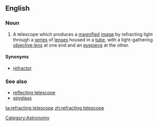 ==English==
{{wikipedia}}
===Noun===
{{en-noun|sg=[[refracting]] [[telescope]]}}

# A telescope which produces a [[magnify|magnified]] [[image]] by refracting light through a [[series]] of [[lens]]es housed in a [[tube]], with a light-gathering [[objective lens]] at one end and an [[eyepiece]] at the other. 

====Synonyms====
* [[refractor]]

===See also===
*[[reflecting telescope]]
*[[spyglass]]

[[Category:Astronomy]]

[[ta:refracting telescope]]
[[zh:refracting telescope]]